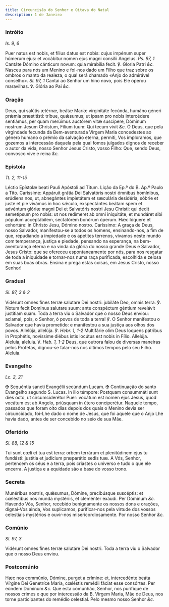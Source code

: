 ```yaml
---
title: Circuncisão do Senhor e Oitava do Natal
description: 1 de Janeiro
---
```


### Intróito

_Is. 9, 6_

<div class="grid grid-cols-2 gap-5">
  <span class="text-justify">
    Puer natus est nobis, et fílius datus est nobis: cujus impénum super húmerum
    ejus: et vocábitur nomen ejus magni consílii Angelus. <em>Ps. 97, 1</em>
    Cantáte Dómino cánticum novum: quia mirabília fecit. ℣. Gloria Patri
    <em>&c.</em>
  </span>
  <span class="text-justify">
    Nasceu para nós um Menino e foi-nos dado um Filho que traz sobre os ombros o
    manto da realeza, o qual será chamado «Anjo do admirável conselho».
    <em>Sl. 97, 1</em> Cantai ao Senhor um hino novo, pois Ele operou maravilhas.
    ℣. Glória ao Pai <em>&c.</em>
  </span>
</div>

### Oração

<div class="grid grid-cols-2 gap-5">
  <span class="text-justify">
    Deus, qui salútis ætérnæ, beátæ Maríæ virginitáte fecúnda, humáno géneri
    prǽmia præstitísti: tríbue, quǽsumus; ut ipsam pro nobis intercédere
    sentiámus, per quam merúimus auctórem vitæ suscípere, Dóminum nostrum Jesum
    Christum, Fílium tuum: Qui tecum vivit <em>&c.</em>
  </span>
  <span class="text-justify">
    Ó Deus, que pela virgindade fecunda da Bem-aventurada Virgem Maria
    concedestes ao género humano o prémio da salvação eterna, permiti, Vos
    imploramos, que gozemos a intercessão daquela pela qual fomos julgados
    dignos de receber o autor da vida, nosso Senhor Jesus Cristo, vosso Filho:
    Que, sendo Deus, convosco vive e reina <em>&c.</em>
  </span>
</div>

### Epístola

_Tt. 2, 11-15_

<div class="grid grid-cols-2 gap-5">
  <span class="text-justify">
    Léctio Epístolæ beati Pauli Apóstoli ad Titum.
  </span>
  <span class="text-justify">Lição da Ep.ª do B. Ap.º Paulo a Tito.</span>
  <span class="text-justify">
    Caríssime: Appáruit grátia Dei Salvatóris nostri ómnibus homínibus, erúdiens
    nos, ut, abnegántes impietátem et sæculária desidéria, sóbrie et juste et
    pie vivámus in hoc sǽculo, exspectántes beátam spem et advéntum glóriæ magni
    Dei et Salvatóris nostri Jesu Christi: qui dedit semetípsum pro nobis: ut
    nos redímeret ab omni iniquitáte, et mundáret sibi pópulum acceptábilem,
    sectatórem bonórum óperum. Hæc lóquere et exhortáre: in Christo Jesu, Dómino
    nostro.
  </span>
  <span class="text-justify">
    Caríssimo: A graça de Deus, nosso Salvador, manifestou-se a todos os homens,
    ensinando-nos, a fim de que, repudiando a impiedade e os apetites terrenos,
    vivamos neste mundo com temperança, justiça e piedade, pensando na
    esperança, na bem-aventurança eterna e na vinda da glória do nosso grande
    Deus e Salvador, Jesus Cristo: que se ofereceu espontaneamente por nós, para
    nos resgatar de toda a iniquidade e tornar-nos numa raça purificada,
    escolhida e zelosa em suas boas obras. Ensina e prega estas coisas, em Jesus
    Cristo, nosso Senhor!
  </span>
</div>

### Gradual

_Sl. 97, 3 & 2_

<div class="grid grid-cols-2 gap-5">
  <span class="text-justify">
    Vidérunt omnes fines terræ salutare Dei nostri: jubiláte Deo, omnis terra.
    ℣. Notum fecit Dominus salutare suum: ante conspéctum géntium revelávit
    justitiam suam.
  </span>
  <span class="text-justify">
    Toda a terra viu o Salvador que o nosso Deus enviou: aclamai, pois, o
    Senhor, ó povos de toda a terra! ℣. O Senhor manifestou o Salvador que havia
    prometido: e manifestou a sua justiça aos olhos dos povos.
  </span>
  <span class="text-justify">
    Allelúja, allelúja. ℣. <em>Hebr. 1, 1-2</em> Multifárie olim Deus loquens
    pátribus in Prophétis, novíssime diébus istis locútus est nobis in Fílio.
    Allelúja.
  </span>
  <span class="text-justify">
    Aleluia, aleluia. ℣. <em>Heb. 1, 1-2</em> Deus, que outrora falou de
    diversas maneiras pelos Profetas, dignou-se falar-nos nos últimos tempos
    pelo seu Filho. Aleluia.
  </span>
</div>

### Evangelho

_Lc. 2, 21_

<div class="grid grid-cols-2 gap-5">
  <span class="text-justify">
    <span class="text-red-500">✠</span> Sequéntia sancti Evangélii secúndum
    Lucam.
  </span>
  <span class="text-justify">
    <span class="text-red-500">✠</span> Continuação do santo Evangelho segundo
    S. Lucas.
  </span>
  <span class="text-justify">
    In illo témpore: Postquam consummáti sunt dies octo, ut circumciderétur
    Puer: vocátum est nomen ejus Jesus, quod vocátum est ab Angelo, priúsquam in
    útero conciperétur.
  </span>
  <span class="text-justify">
    Naquele tempo, passados que foram oito dias depois dos quais o Menino devia
    ser circuncidado, foi-Lhe dado o nome de Jesus, que foi aquele que o Anjo
    Lhe havia dado, antes de ser concebido no seio de sua Mãe.
  </span>
</div>

### Ofertório

_Sl. 88, 12 & 15_

<div class="grid grid-cols-2 gap-5">
  <span class="text-justify">
    Tui sunt cœli et tua est terra: orbem terrárum et plenitúdinem ejus tu
    fundásti: justítia et judícium præparátio sedis tuæ.
  </span>
  <span class="text-justify">
    A Vós, Senhor, pertencem os céus e a terra, pois criastes o universo e tudo
    o que ele encerra. A justiça e a equidade são a base do vosso trono.
  </span>
</div>

### Secreta

<div class="grid grid-cols-2 gap-5">
  <span class="text-justify">
    Munéribus nostris, quǽsumus, Dómine, precibúsque suscéptis: et cœléstibus
    nos munda mystériis, et cleménter exáudi. Per Dóminum <em>&c.</em>
  </span>
  <span class="text-justify">
    Havendo Vós, Senhor, recebido benignamente os nossos dons e orações,
    dignai-Vos ainda, Vos suplicamos, purificar-nos pela virtude dos vossos
    celestiais mystérios e ouvir-nos misericordiosamente. Por nosso Senhor
    <em>&c.</em>
  </span>
</div>

### Comúnio

_Sl. 97, 3_

<div class="grid grid-cols-2 gap-5">
  <span class="text-justify">
    Vidérunt omnes fines terræ salutáre Dei nostri.
  </span>
  <span class="text-justify">
    Toda a terra viu o Salvador que o nosso Deus enviou.
  </span>
</div>

### Postcomúnio

<div class="grid grid-cols-2 gap-5">
  <span class="text-justify">
    Hæc nos commúnio, Dómine, purget a crímine: et, intercedénte beáta Vírgine
    Dei Genetríce María, cœléstis remédii fáciat esse consórtes. Per eúndem
    Dóminum <em>&c.</em>
  </span>
  <span class="text-justify">
    Que esta comunhão, Senhor, nos purifique de nossos crimes e que por
    intercessão da B. Virgem Maria, Mãe de Deus, nos torne participantes do
    remédio celestial. Pelo mesmo nosso Senhor <em>&c.</em>
  </span>
</div>
